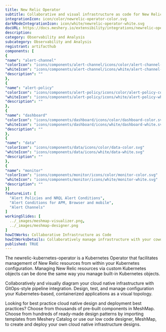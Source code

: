 ```yaml
---
title: New Relic Operator
subtitle: Collaborative and visual infrastructure as code for New Relic Operator
integrationIcon: icon/color/newrelic-operator-color.svg
darkModeIntegrationIcon: icon/white/newrelic-operator-white.svg
docURL: https://docs.meshery.io/extensibility/integrations/newrelic-operator
description: 
category: Observability and Analysis
subcategory: Observability and Analysis
registrant: artifacthub
components: [
{
"name": "alert-channel"
"colorIcon": "icons/components/alert-channel/icons/color/alert-channel-color.svg"
"whiteIcon": "icons/components/alert-channel/icons/white/alert-channel-white.svg"
"description": ""
},
{
"name": "alert-policy"
"colorIcon": "icons/components/alert-policy/icons/color/alert-policy-color.svg"
"whiteIcon": "icons/components/alert-policy/icons/white/alert-policy-white.svg"
"description": ""
},
{
"name": "dashboard"
"colorIcon": "icons/components/dashboard/icons/color/dashboard-color.svg"
"whiteIcon": "icons/components/dashboard/icons/white/dashboard-white.svg"
"description": ""
},
{
"name": "data"
"colorIcon": "icons/components/data/icons/color/data-color.svg"
"whiteIcon": "icons/components/data/icons/white/data-white.svg"
"description": ""
},
{
"name": "monitor"
"colorIcon": "icons/components/monitor/icons/color/monitor-color.svg"
"whiteIcon": "icons/components/monitor/icons/white/monitor-white.svg"
"description": ""
}]
featureList: [
  "Alert Policies and NRQL Alert Conditions",
  "Alert Conditions for APM, Browser and mobile",
  "Alert Channels"
]
workingSlides: [
  ../_images/meshmap-visualizer.png,
  ../_images/meshmap-designer.png
]
howItWorks: Collaborative Infrastructure as Code
howItWorksDetails: Collaboratively manage infrastructure with your coworkers synchronously sharing the same designs.
published: TRUE
---
```

<p>
The newrelic-kubernetes-operator is a Kubernetes Operator that facilitates management of New Relic resources from within your Kubernetes configuration. Managing New Relic resources via custom Kubernetes objects can be done the same way you manage built-in Kubernetes objects.
</p>
<p>
    Collaboratively and visually diagram your cloud native infrastructure with GitOps-style pipeline integration. Design, test, and manage configuration your Kubernetes-based, containerized applications as a visual topology.
</p>
<p>
    Looking for best practice cloud native design and deployment best practices? Choose from thousands of pre-built components in MeshMap. Choose from hundreds of ready-made design patterns by importing templates from Meshery Catalog or use our low code designer, MeshMap, to create and deploy your own cloud native infrastructure designs.
</p>
